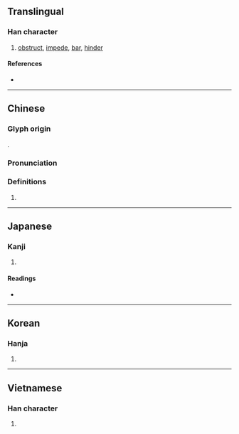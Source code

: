 {{also|拦}}
{{character info/new}}
==Translingual==

===Han character===
{{Han char|rn=64|rad=手|as=17|sn=20|four=57020|canj=QANW|ids=⿰扌闌}}

# [[obstruct]], [[impede]], [[bar]], [[hinder]]

====References====
* {{Han ref|kx=0462.480|dkj=12977|dj=0812.070|hdz=31986.050|uh=6514|ud=25876|bh=C464|bd=50276}}

----

==Chinese==
{{zh-forms|s=拦}}

===Glyph origin===
{{Han etym}}
{{Han compound|手|闌|t1=hands|ls=psc}}.

===Pronunciation===
{{zh-pron
|m=lán
|c=laan4
|h=pfs=làn
|md=
|mn=lân/qz,tw,xm:nôa/zz:nâ/tw:âⁿ
|mn_note=lân - literary; nôa/nâ - vernacular; âⁿ - 含 is used in the Mainland
|w=
|mc=y
|oc=y
|cat=
}}

===Definitions===
{{zh-hanzi}}

# {{rfdef|lang=zh}}

----

==Japanese==

===Kanji===
{{ja-kanji|grade=|rs=手17}}

# {{defn|lang=ja|sort=手17}}

====Readings====
* {{ja-readings|on=[[らん]] (ran)|kun=[[さえぎる]] (saegiru)}}

----

==Korean==

===Hanja===
{{ko-hanja|hangeul=[[란]]>[[난]]|eumhun=|rv=ran>nan|mr=ran>nan|y=lan>nan}}

# {{defn|lang=ko|sort=手17}}

----

==Vietnamese==

===Han character===
{{vi-hantu|[[dan]], [[dang]], [[dàn]], [[lan]], [[đan]]|rs=手17}}

# {{defn|lang=vi|sort=手17}}
